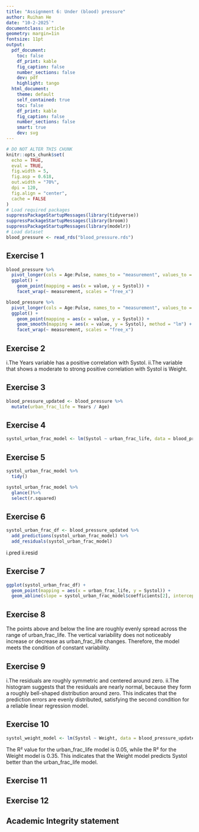 ```yaml
---
title: "Assignment 6: Under (blood) pressure"
author: Ruihan He
date: "10-2-2025`"
documentclass: article
geometry: margin=1in
fontsize: 11pt
output:
  pdf_document:
    toc: false
    df_print: kable
    fig_caption: false
    number_sections: false
    dev: pdf
    highlight: tango
  html_document:
    theme: default
    self_contained: true
    toc: false
    df_print: kable
    fig_caption: false
    number_sections: false
    smart: true
    dev: svg
---
```


```r
# DO NOT ALTER THIS CHUNK
knitr::opts_chunk$set(
  echo = TRUE,
  eval = TRUE,
  fig.width = 5,
  fig.asp = 0.618,
  out.width = "70%",
  dpi = 120,
  fig.align = "center",
  cache = FALSE
)
# Load required packages
suppressPackageStartupMessages(library(tidyverse))
suppressPackageStartupMessages(library(broom))
suppressPackageStartupMessages(library(modelr))
# Load dataset
blood_pressure <- read_rds("blood_pressure.rds")
```

## Exercise 1 
```r
blood_pressure %>%
  pivot_longer(cols = Age:Pulse, names_to = "measurement", values_to = "value") %>%
  ggplot() +
    geom_point(mapping = aes(x = value, y = Systol)) +
    facet_wrap(~ measurement, scales = "free_x")
```

```r
blood_pressure %>%
  pivot_longer(cols = Age:Pulse, names_to = "measurement", values_to = "value") %>%
  ggplot() +
    geom_point(mapping = aes(x = value, y = Systol)) +
    geom_smooth(mapping = aes(x = value, y = Systol), method = "lm") +
    facet_wrap(~ measurement, scales = "free_x")
```


## Exercise 2
i.The Years variable has a positive correlation with Systol.
ii.The variable that shows a moderate to strong positive correlation with Systol is Weight.



## Exercise 3
```r
blood_pressure_updated <- blood_pressure %>%
  mutate(urban_frac_life = Years / Age)
```




## Exercise 4
```r
systol_urban_frac_model <- lm(Systol ~ urban_frac_life, data = blood_pressure_updated)
```




## Exercise 5
```r
systol_urban_frac_model %>%
  tidy()
```

```r
systol_urban_frac_model %>%
  glance()%>%
  select(r.squared)
```



## Exercise 6
```r
systol_urban_frac_df <- blood_pressure_updated %>%
  add_predictions(systol_urban_frac_model) %>%
  add_residuals(systol_urban_frac_model)
```
i.pred
ii.resid



## Exercise 7
```r
ggplot(systol_urban_frac_df) +
  geom_point(mapping = aes(x = urban_frac_life, y = Systol)) +
  geom_abline(slope = systol_urban_frac_model$coefficients[2], intercept = systol_urban_frac_model$coefficients[1])
```




## Exercise 8
The points above and below the line are roughly evenly spread across the range of urban_frac_life. The vertical variability does not noticeably increase or decrease as urban_frac_life changes. Therefore, the model meets the condition of constant variability.



## Exercise 9
i.The residuals are roughly symmetric and centered around zero.
ii.The histogram suggests that the residuals are nearly normal, because they form a roughly bell-shaped distribution around zero. This indicates that the prediction errors are evenly distributed, satisfying the second condition for a reliable linear regression model.



## Exercise 10
```r
systol_weight_model <- lm(Systol ~ Weight, data = blood_pressure_updated)
```
The R² value for the urban_frac_life model is 0.05, while the R² for the Weight model is 0.35.
This indicates that the Weight model predicts Systol better than the urban_frac_life model.



## Exercise 11




## Exercise 12




## Academic Integrity statement

